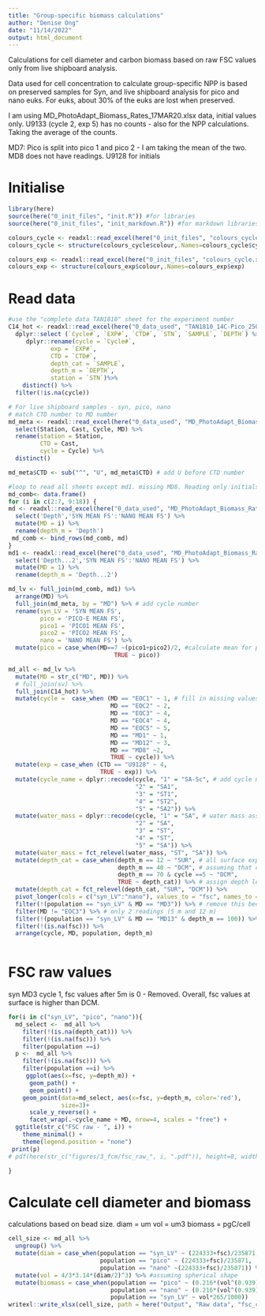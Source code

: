 ```yaml
---
title: "Group-specific biomass calculations"
author: "Denise Ong"
date: "11/14/2022"
output: html_document
---
```

Calculations for cell diameter and carbon biomass based on raw FSC values only from live shipboard analysis.

Data used for cell concentration to calculate group-specific NPP is based on preserved samples for Syn, and live shipboard analysis for pico and nano euks. For euks, about 30% of the euks are lost when preserved.

I am using MD_PhotoAdapt_Biomass_Rates_17MAR20.xlsx data, initial values only. 
U9133 (cycle 2, exp 5) has no counts - also for the NPP calculations. Taking the average of the counts.

MD7: Pico is split into pico 1 and pico 2 - I am taking the mean of the two.
MD8 does not have readings. U9128 for initials

# Initialise
```r
library(here)
source(here("0_init_files", "init.R")) #for libraries
source(here("0_init_files", "init_markdown.R")) #for markdown libraries

colours_cycle <- readxl::read_excel(here("0_init_files", "colours_cycle.xlsx"), sheet = "cycle")
colours_cycle <- structure(colours_cycle$colour,.Names=colours_cycle$cycle)

colours_exp <- readxl::read_excel(here("0_init_files", "colours_cycle.xlsx"), sheet = "exp")
colours_exp <- structure(colours_exp$colour,.Names=colours_exp$exp)
```

# Read data
```r
#use the "complete data TAN1810" sheet for the experiment number
C14_hot <- readxl::read_excel(here("0_data_used", "TAN1810_14C-Pico_25052020_QA_1.3.xlsx"), sheet = "Complete data TAN1810") %>%
  dplyr::select (`Cycle#`, `EXP#`, `CTD#`, `STN`, `SAMPLE`, `DEPTH`) %>%   
     dplyr::rename(cycle = `Cycle#`,
            exp = `EXP#`,
            CTD = `CTD#`,
            depth_cat = `SAMPLE`, 
            depth_m = `DEPTH`,
            station = `STN`)%>%
    distinct() %>%
  filter(!is.na(cycle))

# For live shipboard samples - syn, pico, nano
# match CTD number to MD number
md_meta <- readxl::read_excel(here("0_data_used", "MD_PhotoAdapt_Biomass_Rates_17MAR20_v1.1.xlsx"), sheet = "Summary of PhotoAdaption ") %>% 
  select(Station, Cast, Cycle, MD) %>%
  rename(station = Station,
         CTD = Cast,
         cycle = Cycle) %>%
  distinct()

md_meta$CTD <- sub("^", "U", md_meta$CTD) # add U before CTD number

#loop to read all sheets except md1. missing MD8. Reading only initials for FSC of Syn, pico, nano
md_comb<- data.frame()
for (i in c(2:7, 9:18)) {
md <- readxl::read_excel(here("0_data_used", "MD_PhotoAdapt_Biomass_Rates_17MAR20_v1.1.xlsx"), sheet = (str_c("MD", i)), skip = 2, n_max = 8) %>%
  select('Depth','SYN MEAN FS':'NANO MEAN FS') %>%
  mutate(MD = i) %>%
  rename(depth_m = 'Depth')
 md_comb <- bind_rows(md_comb, md)
}
md1 <- readxl::read_excel(here("0_data_used", "MD_PhotoAdapt_Biomass_Rates_17MAR20_v1.1.xlsx"), sheet = "MD1", skip = 2, n_max = 8) %>%
  select('Depth...2','SYN MEAN FS':'NANO MEAN FS') %>%
  mutate(MD = 1) %>%
  rename(depth_m = 'Depth...2')

md_lv <- full_join(md_comb, md1) %>%
  arrange(MD) %>%
  full_join(md_meta, by = "MD") %>% # add cycle number
  rename(syn_LV = 'SYN MEAN FS',
         pico = 'PICO-E MEAN FS',
         pico1 = 'PICO1 MEAN FS',
         pico2 = 'PICO2 MEAN FS',
         nano = 'NANO MEAN FS') %>%
  mutate(pico = case_when(MD==7 ~(pico1+pico2)/2, #calculate mean for pico MD7
                              TRUE ~ pico)) 

md_all <- md_lv %>%
  mutate(MD = str_c("MD", MD)) %>%
  # full_join(sv) %>%
  full_join(C14_hot) %>%
  mutate(cycle =  case_when (MD == "EOC1" ~ 1, # fill in missing values
                             MD == "EOC2" ~ 2,
                             MD == "EOC3" ~ 4,
                             MD == "EOC4" ~ 4,
                             MD == "EOC5" ~ 5,
                             MD == "MD1" ~ 1,
                             MD == "MD12" ~ 3,
                             MD == "MD8" ~2,
                             TRUE ~ cycle)) %>%
  mutate(exp = case_when (CTD == "U9128" ~ 4,
                          TRUE ~ exp)) %>%
  mutate(cycle_name = dplyr::recode(cycle, "1" = "SA-Sc", # add cycle name
                                    "2" = "SA1",
                                    "3" = "ST1",
                                    "4" = "ST2",
                                    "5" = "SA2")) %>%
  mutate(water_mass = dplyr::recode(cycle, "1" = "SA", # water mass assignment
                                    "2" = "SA",
                                    "3" = "ST",
                                    "4" = "ST",
                                    "5" = "SA")) %>%
  mutate(water_mass = fct_relevel(water_mass, "ST", "SA")) %>%
  mutate(depth_cat = case_when(depth_m == 12 ~ "SUR", # all surface exp are at 12 m
                               depth_m == 40 ~ "DCM", # assuming that cycles 1-4 DCM is at 40 m, although not accurate because cycle 3 one is at 25m and one is at 40 m. 
                               depth_m == 70 & cycle ==5 ~ "DCM",
                               TRUE ~ depth_cat)) %>% # assign depth levels for groups without
  mutate(depth_cat = fct_relevel(depth_cat, "SUR", "DCM")) %>%
  pivot_longer(cols = c("syn_LV":"nano"), values_to = "fsc", names_to = "population") %>%
  filter(!(population == "syn_LV" & MD == "MD3")) %>% # remove this because FSC values after 5 m is 0 
  filter(MD != "EOC3") %>% # only 2 readings (5 m and 12 m)
  filter(!(population == "syn_LV" & MD == "MD13" & depth_m == 100)) %>% # skews the values by alot. Calculated cell diameter is 4um.
  filter(!(is.na(fsc))) %>%
  arrange(cycle, MD, population, depth_m) 
  
```

# FSC raw values
syn MD3 cycle 1, fsc values after 5m is 0 - Removed. 
Overall, fsc values at surface is higher than DCM. 
```r
for(i in c("syn_LV", "pico", "nano")){
  md_select <-  md_all %>%
    filter(!(is.na(depth_cat))) %>%
    filter(!(is.na(fsc))) %>%
    filter(population ==i)
  p <-  md_all %>%
    filter(!(is.na(fsc))) %>%
    filter(population ==i) %>%
     ggplot(aes(x=fsc, y=depth_m)) +
      geom_path() +
      geom_point() +
    geom_point(data=md_select, aes(x=fsc, y=depth_m, color='red'),
               size=3)+
      scale_y_reverse() +
      facet_wrap(.~cycle_name + MD, nrow=4, scales = "free") +
  ggtitle(str_c("FSC raw - ", i)) +
    theme_minimal() +
    theme(legend.position = "none") 
 print(p)
# pdf(here(str_c("figures/3_fcm/fsc_raw_", i, ".pdf")), height=8, width=8) ; plot(p) ; dev.off()

}
```

# Calculate cell diameter and biomass
calculations based on bead size.
diam = um
vol = um3
biomass = pgC/cell
```r
cell_size <- md_all %>%
  ungroup() %>%
  mutate(diam = case_when(population == "syn_LV" ~ (224333+fsc)/235871,
                          population == "pico" ~ (224333+fsc)/235871,
                          population == "nano" ~(224333+fsc)/235871)) %>%
  mutate(vol = 4/3*3.14*(diam/2)^3) %>% #assuming spherical shape
  mutate(biomass = case_when(population == "pico" ~ (0.216*(vol^(0.939))),
                             population == "nano" ~ (0.216*(vol^(0.939))),
                             population == "syn_LV" ~ vol*265/1000)) 
writexl::write_xlsx(cell_size, path = here("Output", "Raw data", "fsc_cell size.xlsx"))
```




